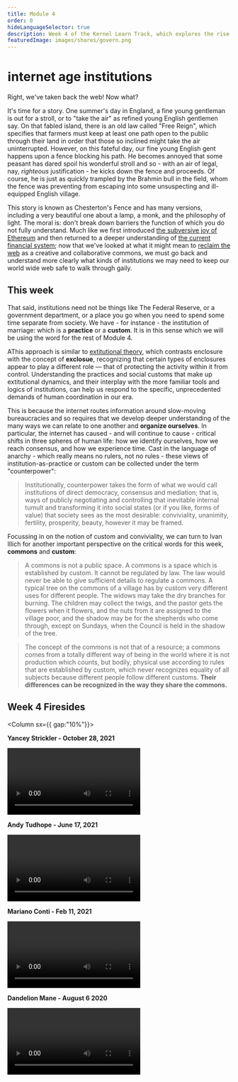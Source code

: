 ```yaml
---
title: Module 4
order: 0
hideLanguageSelector: true
description: Week 4 of the Kernel Learn Track, which explores the rise of new kinds of institutions and organizations which shape everything from identity to consensus to time and memory, remaking the very landscapes in which we live.
featuredImage: images/shares/govern.png
---
```


# ℹ️nternet age institutions

Right, we've taken back the web! Now what? 

It's time for a story. One summer's day in England, a fine young gentleman is out for a stroll, 
or to "take the air" as refined young English gentlemen say. On that fabled island, there is an 
old law called "Free Reign", which specifies that farmers must keep at least one path open to 
the public through their land in order that those so inclined might take the air uninterrupted. 
However, on this fateful day, our fine young English gent happens upon a fence blocking his path. 
He becomes annoyed that some peasant has dared spoil his wonderful stroll and so - with an air 
of legal, nay, _righteous_ justification - he kicks down the fence and proceeds. Of course, he 
is just as quickly trampled by the Brahmin bull in the field, whom the fence was preventing from 
escaping into some unsuspecting and ill-equipped English village.

This story is known as <Link to="https://fs.blog/2020/03/chestertons-fence/" >Chesterton's Fence</Link> 
and has many versions, including a very beautiful one about a lamp, a monk, and the philosophy 
of <Link to="https://ciechanow.ski/lights-and-shadows/" >light</Link>. The moral is: 
don't break down barriers the function of which you do not fully understand. Much like we first 
introduced [the subversive joy of Ethereum](/learn/module-1/) and then returned to a deeper 
understanding of [the current financial system](/learn/module-2/); now that we've looked at what 
it might mean to [reclaim the web](/learn/module-3/) as a creative and collaborative commons, we 
must go back and understand more clearly what kinds of institutions we may need to keep our 
world wide web safe to walk through gaily. 

## This week

That said, institutions need not be things like The Federal Reserve, or a government department, or a place you go when you need to spend some time separate from society. We have - for instance - the institution of marriage: which is a **practice** or a **custom**. It is in this sense which we will be using the word for the rest of Module 4.

AThis approach is similar to [extitutional theory](https://medium.com/berkman-klein-center/an-introduction-to-extitutional-theory-e74b5a49ea53), which contrasts enclosure with the concept of **exclosue**, recognizing that certain types of enclosures appear to play a different role — that of protecting the activity within it from control. Understanding the practices and social customs that make up extitutional dynamics, and their interplay with the more familiar tools and logics of institutions, can help us respond to the specific, unprecedented demands of human coordination in our era.

This is because the internet routes information around slow-moving bureaucracies and so requires that we develop deeper understanding of the many ways we can relate to one another and **organize ourselves**. In particular, the internet has caused - and will continue to cause - critical shifts in three spheres of human life: how we identify ourselves, how we reach consensus, and how we experience time. Cast in the language of anarchy - which really means no rulers, not no rules - these views of institution-as-practice or custom can be collected under the term <Link to="https://abahlali.org/files/Graeber.pdf">"counterpower"</Link>:

> Institutionally, counterpower takes the form of what we would call institutions of direct 
democracy, consensus and mediation; that is, ways of publicly negotiating and controlling that 
inevitable internal tumult and transforming it into social states (or if you like, forms of 
value) that society sees as the most desirable: conviviality, unanimity, fertility, prosperity, 
beauty, however it may be framed.

Focussing in on the notion of custom and conviviality, we can turn to Ivan Illich for another important perspective on the critical words for this week, **commons** and **custom**:

> A commons is not a public space. A commons is a space which is established by custom. It cannot be regulated by law. The law would never be able to give sufficient details to regulate a commons. A typical tree on the commons of a village has by custom very different uses for different people. The widows may take the dry branches for burning. The children may collect the twigs, and the pastor gets the flowers when it flowers, and the nuts from it are assigned to the village poor, and the shadow may be for the shepherds who come through, except on Sundays, when the Council is held in the shadow of the tree.

> The concept of the commons is not that of a resource; a commons comes from a totally different way of being in the world where it is not production which counts, but bodily, physical use according to rules that are established by custom, which never recognizes equality of all subjects because different people follow different customs. **Their differences can be recognized in the way they share the commons.**

## Week 4 Firesides

<Column sx={{ gap:"10%"}}>

<Box>

**Yancey Strickler - October 28, 2021**

<Video src="https://www.youtube-nocookie.com/embed/WAJaE0Uy6qE?start=275" />

</Box>

<Box>

**Andy Tudhope - June 17, 2021**

<Video src="https://www.youtube-nocookie.com/embed/ijmmKr-ZjsU" />

</Box>

<Box>

**Mariano Conti - Feb 11, 2021**

<Video src="https://www.youtube-nocookie.com/embed/dtNvB6D2Emw?start=175" />

</Box>

<Box>

**Dandelion Mane - August 6 2020**

<Video src="https://www.youtube-nocookie.com/embed/djQhzNA9bzc?start=938" />

</Box>

</Column>
